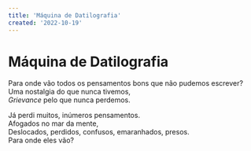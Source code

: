 ```yaml
---
title: 'Máquina de Datilografia'
created: '2022-10-19'
---
```


# Máquina de Datilografia

Para onde vão todos os pensamentos bons que não pudemos escrever?  
Uma nostalgia do que nunca tivemos,  
_Grievance_ pelo que nunca perdemos.

Já perdi muitos, inúmeros pensamentos.  
Afogados no mar da mente,  
Deslocados, perdidos, confusos, emaranhados, presos.  
Para onde eles vão?
